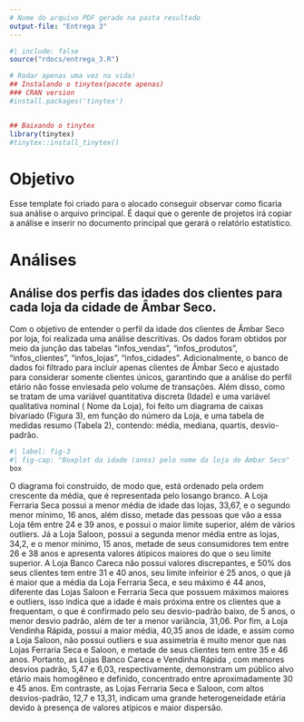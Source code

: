 ```yaml
---
# Nome do arquivo PDF gerado na pasta resultado
output-file: "Entrega 3"
---
```

```r
#| include: false
source("rdocs/entrega_3.R")
```

```r
# Rodar apenas uma vez na vida!
## Instalando o tinytex(pacote apenas)
### CRAN version
#install.packages('tinytex')


## Baixando o tinytex
library(tinytex)
#tinytex::install_tinytex()
```




# Objetivo

Esse template foi criado para o alocado conseguir observar como ficaria sua análise o arquivo principal. É daqui que o gerente de projetos irá copiar a análise e inserir no documento principal que gerará o relatório estatístico.

# Análises

## Análise dos perfis das idades dos clientes para cada loja da cidade de Âmbar Seco.

Com o objetivo de entender o perfil da idade dos clientes de Âmbar Seco por loja, foi realizada uma análise descritivas. Os dados foram obtidos por meio da junção das tabelas "infos_vendas", "infos_produtos", "infos_clientes", "infos_lojas",  "infos_cidades". Adicionalmente, o banco de dados foi filtrado para incluir apenas clientes de Âmbar Seco e ajustado para considerar somente clientes únicos, garantindo que a análise do perfil etário não fosse enviesada pelo volume de transações. Além disso, como se tratam de uma variável quantitativa discreta (Idade) e uma variável qualitativa nominal ( Nome da Loja), foi feito um diagrama de caixas bivariado (Figura 3), em função do número da Loja,  e uma tabela de medidas resumo (Tabela 2), contendo: média, mediana, quartis, desvio-padrão.

```r
#| label: fig-3
#| fig-cap: "Boxplot da idade (anos) pelo nome da loja de Âmbar Seco"
box
```

::: {#tbl-modalidades layout-align="center" tbl-pos="H"}
```{=latex}

\begin{quadro}[H]
	\setlength{\tabcolsep}{9pt}
	\renewcommand{\arraystretch}{1.20}
	\caption{Medidas resumo da idade dos clientes por loja}
	\centering
	\begin{adjustbox}{max width=\textwidth}
	\begin{tabular} { | l |
			S[table-format = 2.2]
			S[table-format = 2.2]
			S[table-format = 3.2]
			S[table-format = 3.2]
			|}
	\hline
		\textbf{Estatística} & \textbf{Banco Careca} & \textbf{Vendinha Rápida} & \textbf{Saloon} & \textbf{Ferraria Seca} \\
		\hline
		Média & 34,92 & 40,35 & 34,2 & 33,67 \\
		Desvio Padrão & 5,57 & 6,03 & 12,7 & 13,31 \\
		Variância & 31,06 & 36,39 & 161,23 & 177,18 \\
		Mínimo & 25 & 30 & 15 & 16 \\
		1º Quartil & 31 & 35 & 26 & 24 \\
		Mediana & 34 & 41 & 32,5 & 30,5 \\
		3º Quartil & 40 & 46 & 38 & 39 \\
		Máximo & 44 & 49 & 77 & 80 \\
	\hline
	\end{tabular}
	\label{quad:quadro_resumo1}
	\end{adjustbox}
\end{quadro}
```


:::

  O diagrama foi construido, de modo que, está ordenado pela ordem crescente da média, que é representada pelo losango branco.
A Loja Ferraria Seca possui a menor média de idade das lojas, 33,67, e o segundo menor mínimo, 16 anos, além disso, metade das pessoas que vão a essa   Loja têm entre 24 e 39 anos, e possui o maior limite superior, além de vários outliers. 
Já a Loja Saloon, possui a segunda menor média entre as lojas, 34,2, e o menor mínimo, 15 anos, metade de seus consumidores tem entre 26 e 38  anos e apresenta valores átipicos maiores do que o seu limite superior.
  A Loja Banco Careca não possui valores discrepantes, e 50% dos seus clientes tem entre 31 e 40 anos, seu limite infeirior é 25 anos, o que já é maior que a média da Loja Ferraria Seca, e seu máximo é 44 anos, diferente das Lojas Saloon e Ferraria Seca que possuem máximos maiores e outliers, isso indica que a idade é mais próxima entre os clientes que a frequentam, o que é confirmado pelo seu desvio-padrão baixo, de 5 anos, o menor desvio padrão, além de ter a menor variância, 31,06. 
  Por fim, a Loja Vendinha Rápida, possui a maior média, 40,35 anos de idade, e assim como a Loja Saloon, não possui outliers e sua assimetria é muito menor que nas Lojas Ferraria Seca e Saloon, e metade de seus clientes tem entre 35 e 46 anos.
Portanto, as Lojas Banco Careca e Vendinha Rápida
, com menores desvios padrão, 5,47 e 6,03, respectivamente, demonstram um público alvo etário mais homogêneo e definido, concentrado entre aproximadamente 30 e 45 anos. Em contraste, as Lojas  Ferraria Seca e Saloon, com altos desvios-padrão, 12,7 e 13,31, indicam uma grande heterogeneidade etária devido à presença de valores atípicos e maior dispersão.




